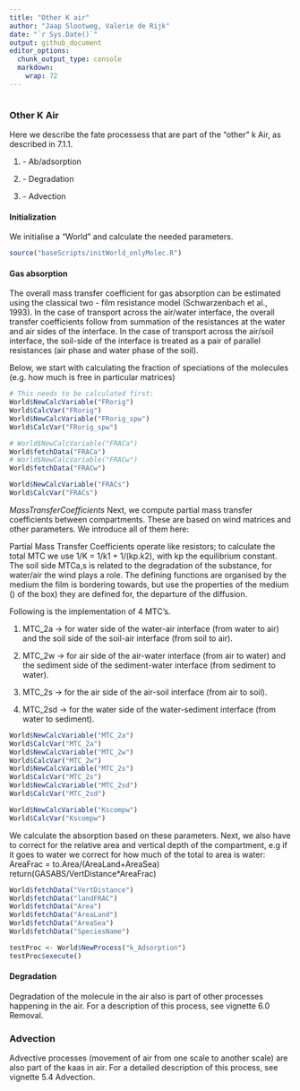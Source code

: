 ```yaml
---
title: "Other K air"
author: "Jaap Slootweg, Valerie de Rijk"
date: "`r Sys.Date()`"
output: github_document
editor_options: 
  chunk_output_type: console
  markdown: 
    wrap: 72
---
```


```r
  

```

### Other K Air

Here we describe the fate processess that are part of the "other" k Air,
as described in 7.1.1.

1.  \- Ab/adsorption

2.  \- Degradation

3.  \- Advection

#### Initialization

We initialise a "World" and calculate the needed parameters.

```r
source("baseScripts/initWorld_onlyMolec.R")
```

#### Gas absorption

The overall mass transfer coefficient for gas absorption can be
estimated using the classical two - film resistance model (Schwarzenbach
et al., 1993). In the case of transport across the air/water interface,
the overall transfer coefficients follow from summation of the
resistances at the water and air sides of the interface. In the case of
transport across the air/soil interface, the soil-side of the interface
is treated as a pair of parallel resistances (air phase and water phase
of the soil).

Below, we start with calculating the fraction of speciations of the
molecules (e.g. how much is free in particular matrices)

```r

# This needs to be calculated first:
World$NewCalcVariable("FRorig")
World$CalcVar("FRorig")
World$NewCalcVariable("FRorig_spw")
World$CalcVar("FRorig_spw")

# World$NewCalcVariable("FRACa")
World$fetchData("FRACa")
# World$NewCalcVariable("FRACw")
World$fetchData("FRACw")

World$NewCalcVariable("FRACs")
World$CalcVar("FRACs")
```

*MassTransferCoefficients* Next, we compute partial mass transfer
coefficients between compartments. These are based on wind matrices and
other parameters. We introduce all of them here:

Partial Mass Transfer Coefficients operate like resistors; to calculate
the total MTC we use 1/K = 1/k1 + 1/(kp.k2), with kp the equilibrium
constant. The soil side MTCa,s is related to the degradation of the
substance, for water/air the wind plays a role. The defining functions
are organised by the medium the film is bordering towards, but use the
properties of the medium () of the box) they are defined for, the
departure of the diffusion.

Following is the implementation of 4 MTC's.

1.  MTC_2a -\> for water side of the water-air interface (from water to
    air) and the soil side of the soil-air interface (from soil to air).

2.  MTC_2w -\> for air side of the air-water interface (from air to
    water) and the sediment side of the sediment-water interface (from
    sediment to water).

3.  MTC_2s -\> for the air side of the air-soil interface (from air to
    soil).

4.  MTC_2sd -\> for the water side of the water-sediment interface (from
    water to sediment).

```r

World$NewCalcVariable("MTC_2a")
World$CalcVar("MTC_2a")
World$NewCalcVariable("MTC_2w")
World$CalcVar("MTC_2w")
World$NewCalcVariable("MTC_2s")
World$CalcVar("MTC_2s")
World$NewCalcVariable("MTC_2sd")
World$CalcVar("MTC_2sd")

World$NewCalcVariable("Kscompw")
World$CalcVar("Kscompw")
```

We calculate the absorption based on these parameters. Next, we also
have to correct for the relative area and vertical depth of the
compartment, e.g if it goes to water we correct for how much of the
total to area is water: AreaFrac = to.Area/(AreaLand+AreaSea)
return(GASABS/VertDistance\*AreaFrac)

```r

World$fetchData("VertDistance")
World$fetchData("landFRAC")
World$fetchData("Area")
World$fetchData("AreaLand")
World$fetchData("AreaSea")
World$fetchData("SpeciesName")

testProc <- World$NewProcess("k_Adsorption")
testProc$execute()


```

#### Degradation

Degradation of the molecule in the air also is part of other processes
happening in the air. For a description of this process, see vignette
6.0 Removal.

### Advection

Advective processes (movement of air from one scale to another scale)
are also part of the kaas in air. For a detailed description of this
process, see vignette 5.4 Advection.
